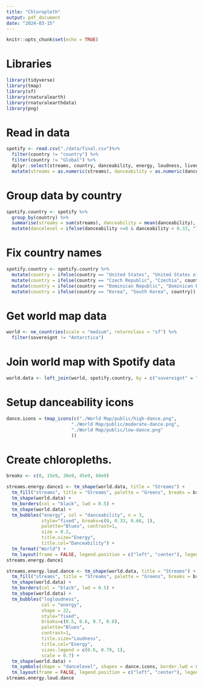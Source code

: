 ```yaml
---
title: "Chloropleth"
output: pdf_document
date: "2024-03-15"
---
```


```r
knitr::opts_chunk$set(echo = TRUE)
```

# Libraries

```r
library(tidyverse)
library(tmap)
library(sf)
library(rnaturalearth)
library(rnaturalearthdata)
library(png)
```

# Read in data

```r
spotify <- read.csv("./data/final.csv")%>% 
  filter(country != "country") %>% 
  filter(country != "Global") %>% 
  dplyr::select(streams, country, danceability, energy, loudness, liveness, acousticness, speechiness) %>% 
  mutate(streams = as.numeric(streams), danceability = as.numeric(danceability), energy = as.numeric(energy), loudness = as.numeric(loudness), liveness = as.numeric(liveness), acousticness = as.numeric(acousticness), speechiness = as.numeric(speechiness))
```

# Group data by country

```r
spotify.country <- spotify %>% 
  group_by(country) %>% 
  summarise(streams = sum(streams), danceability = mean(danceability), energy = mean(energy), loudness = mean(loudness), liveness = mean(liveness), acousticness = mean(acousticness), speechiness = mean(speechiness)) %>% 
  mutate(dancelevel = ifelse(danceability >=0 & danceability < 0.33, "low", ifelse(danceability >= 0.33 & danceability < 0.66, "moderate", "high")))
```

# Fix country names

```r
spotify.country <- spotify.country %>% 
  mutate(country = ifelse(country == "United States", "United States of America", country)) %>% 
  mutate(country = ifelse(country == "Czech Republic", "Czechia", country)) %>% 
  mutate(country = ifelse(country == "Dominican Republic", "Dominican Rep.", country)) %>% 
  mutate(country = ifelse(country == "Korea", "South Korea", country))
```


# Get world map data

```r
world <- ne_countries(scale = "medium", returnclass = "sf") %>% 
  filter(sovereignt != "Antarctica")
```

# Join world map with Spotify data

```r
world.data <- left_join(world, spotify.country, by = c("sovereignt" = "country"))
```


# Setup danceability icons

```r
dance.icons = tmap_icons(c("./World Map/public/high-dance.png", 
                        "./World Map/public/moderate-dance.png",
                        "./World Map/public/low-dance.png" 
                        ))
```

# Create chloropleths.

```r
breaks <- c(0, 15e9, 30e9, 45e9, 60e9)

streams.energy.dance1 <- tm_shape(world.data, title = "Streams") +
  tm_fill("streams", title = "Streams", palette = "Greens", breaks = breaks) +
  tm_shape(world.data) +
  tm_borders(col = "black", lwd = 0.5) +
  tm_shape(world.data) +
  tm_bubbles("energy", col = "danceability", n = 3,
             style="fixed", breaks=c(0, 0.33, 0.66, 1),
             palette="Blues", contrast=1, 
             size = 0.2,
             title.size="Energy", 
             title.col="Danceability") + 
  tm_format("World") + 
  tm_layout(frame = FALSE, legend.position = c("left", "center"), legend.show = F)
streams.energy.dance1

streams.energy.loud.dance <- tm_shape(world.data, title = "Streams") +
  tm_fill("streams", title = "Streams", palette = "Greens", breaks = breaks) +
  tm_shape(world.data) +
  tm_borders(col = "black", lwd = 0.5) +
  tm_shape(world.data) +
  tm_bubbles("logloudness", 
             col = "energy",
             shape = 22,
             style="fixed", 
             breaks=c(0.5, 0.6, 0.7, 0.8),
             palette="Blues", 
             contrast=1, 
             title.size="Loudness", 
             title.col="Energy",
             sizes.legend = c(0.6, 0.79, 1),
             scale = 0.7) + 
  tm_shape(world.data) +
  tm_symbols(shape = "dancelevel", shapes = dance.icons, border.lwd = 0, alpha  = 0.1, size = 0.2, scale = 0.5, title.shape = "Danceability") +
  tm_layout(frame = FALSE, legend.position = c("left", "center"), legend.show = F )
streams.energy.loud.dance
```
